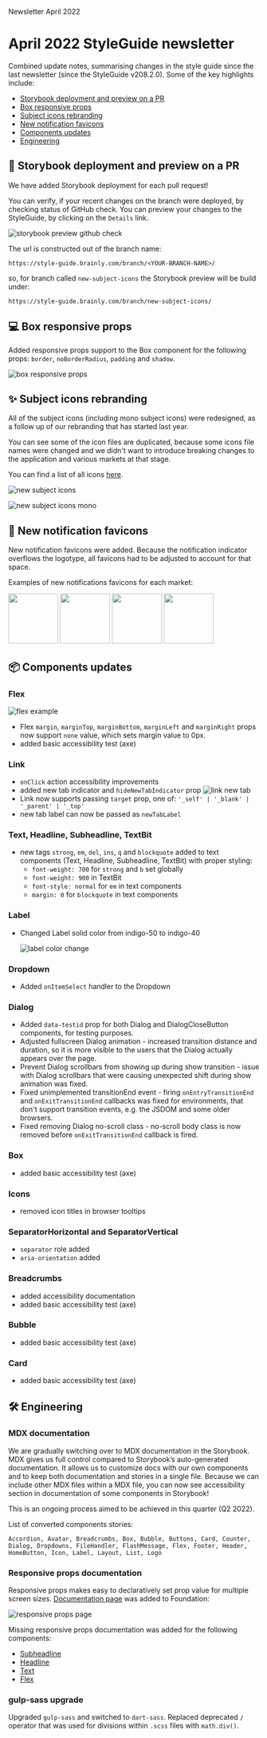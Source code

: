 

<Meta title="Newsletter/April2022" />

<PageHeader type="foundation">Newsletter April 2022</PageHeader>

# April 2022 StyleGuide newsletter

Combined update notes, summarising changes in the style guide since the last newsletter (since the StyleGuide v208.2.0). Some of the key highlights include:

- [Storybook deployment and preview on a PR](#-storybook-deployment-and-preview-on-a-PR)
- [Box responsive props](#-box-responsive-props)
- [Subject icons rebranding](#-subject-icons-rebranding)
- [New notification favicons](#-new-notification-favicons)
- [Components updates](#-components-updates)
- [Engineering](#-engineering)

## 🚀 Storybook deployment and preview on a PR

We have added Storybook deployment for each pull request!

You can verify, if your recent changes on the branch were deployed, by checking status of GitHub check. You can preview your changes to the StyleGuide, by clicking on the `Details` link.

![storybook preview github check](./assets/2022-april/storybook-preview-gh-check.png)

The url is constructed out of the branch name:

```
https://style-guide.brainly.com/branch/<YOUR-BRANCH-NAME>/
```

so, for branch called `new-subject-icons` the Storybook preview will be build under:

```
https://style-guide.brainly.com/branch/new-subject-icons/
```

## 💻 Box responsive props

Added responsive props support to the Box component for the following props: `border`, `noBorderRadius`, `padding` and `shadow`.

![box responsive props](./assets/2022-april/box-responsive-props.png)

## ✨ Subject icons rebranding

All of the subject icons (including mono subject icons) were redesigned, as a follow up of our rebranding that has started last year.

You can see some of the icon files are duplicated, because some icons file names were changed and we didn't want to introduce breaking changes to the application and various markets at that stage.

You can find a list of all icons [here](https://style-guide.brainly.com/?path=/story/components-subjecticon--types).

![new subject icons](./assets/2022-april/subject-icons.png)

![new subject icons mono](./assets/2022-april/subject-icons-mono.png)

## 🔔 New notification favicons

New notification favicons were added. Because the notification indicator overflows the logotype, all favicons had to be adjusted to account for that space.

Examples of new notifications favicons for each market:

<p float="left">
  <img src="./assets/2022-april/favicon-brainly.png" width="100px" />
  <img src="./assets/2022-april/favicon-eodev.png" width="100px" />
  <img src="./assets/2022-april/favicon-znanija.png" width="100px" />
  <img src="./assets/2022-april/favicon-nosdevoirs.png" width="100px" />
</p>

## 📦 Components updates

### Flex

![flex example](./assets/2022-april/flex-example.png)

- Flex `margin`, `marginTop`, `marginBottom`, `marginLeft` and `marginRight` props now support `none` value, which sets margin value to 0px.
- added basic accessibility test (axe)

### Link

- `onClick` action accessibility improvements
- added new tab indicator and `hideNewTabIndicator` prop
  ![link new tab](./assets/2022-april/link-new-tab.png)
- Link now supports passing `target` prop, one of: `'_self' | '_blank' | '_parent' | '_top'`
- new tab label can now be passed as `newTabLabel`

### Text, Headline, Subheadline, TextBit

- new tags `strong`, `em`, `del`, `ins`, `q` and `blockquote` added to text components (Text, Headline, Subheadline, TextBit) with proper styling:
  - `font-weight: 700` for `strong` and `b` set globally
  - `font-weight: 900` in TextBit
  - `font-style: normal` for `em` in text components
  - `margin: 0` for `blockquote` in text components

### Label

- Changed Label solid color from indigo-50 to indigo-40

  ![label color change](./assets/2022-april/label-color-change.png)

### Dropdown

- Added `onItemSelect` handler to the Dropdown

### Dialog

- Added `data-testid` prop for both Dialog and DialogCloseButton components, for testing purposes.
- Adjusted fullscreen Dialog animation - increased transition distance and duration, so it is more visible to the users that the Dialog actually appears over the page.
- Prevent Dialog scrollbars from showing up during show transition - issue with Dialog scrollbars that were causing unexpected shift during show animation was fixed.
- Fixed unimplemented transitionEnd event - firing `onEntryTransitionEnd` and `onExitTransitionEnd` callbacks was fixed for environments, that don't support transition events, e.g. the JSDOM and some older browsers.
- Fixed removing Dialog no-scroll class - no-scroll body class is now removed before `onExitTransitionEnd` callback is fired.

### Box

- added basic accessibility test (axe)

### Icons

- removed icon titles in browser tooltips

### SeparatorHorizontal and SeparatorVertical

- `separator` role added
- `aria-orientation` added

### Breadcrumbs

- added accessibility documentation
- added basic accessibility test (axe)

### Bubble

- added basic accessibility test (axe)

### Card

- added basic accessibility test (axe)

## 🛠 Engineering

### MDX documentation

We are gradually switching over to MDX documentation in the Storybook.
MDX gives us full control compared to Storybook’s auto-generated documentation. It allows us to customize docs with our own components and to keep both documentation and stories in a single file. Because we can include other MDX files within a MDX file, you can now see accessibility section in documentation of some components in Storybook!

This is an ongoing process aimed to be achieved in this quarter (Q2 2022).

List of converted components stories:

`Accordion, Avatar, Breadcrumbs, Box, Bubble, Buttons, Card, Counter, Dialog, Dropdowns, FileHandler, FlashMessage, Flex, Footer, Header, HomeButton, Icon, Label, Layout, List, Logo`

### Responsive props documentation

Responsive props makes easy to declaratively set prop value for multiple screen sizes. [Documentation page](https://style-guide.brainly.com/?path=/docs/foundation-%E2%9C%A8-responsive-props--page) was added to Foundation:

![responsive props page](./assets/2022-april/responsive-props-page.png)

Missing responsive props documentation was added for the following components:

- [Subheadline](https://style-guide.brainly.com/?path=/docs/components-subheadline--default-story#responsive-props)
- [Headline](https://style-guide.brainly.com/?path=/docs/components-headline--default-story#responsive-props)
- [Text](https://style-guide.brainly.com/?path=/docs/components-text--default-story#responsive-props)
- [Flex](https://style-guide.brainly.com/?path=/docs/components-flex--default-story#responsive-props)

### gulp-sass upgrade

Upgraded `gulp-sass` and switched to `dart-sass`. Replaced deprecated `/` operator that was used for divisions within `.scss` files with `math.div()`.

